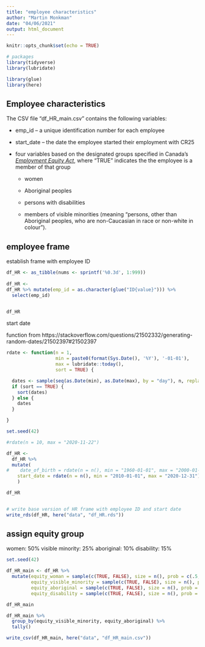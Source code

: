 ```yaml
---
title: "employee characteristics"
author: "Martin Monkman"
date: "04/06/2021"
output: html_document
---
```


```r
knitr::opts_chunk$set(echo = TRUE)

# packages
library(tidyverse)
library(lubridate)

library(glue)
library(here)
```

## Employee characteristics


The CSV file "df_HR_main.csv" contains the following variables:

* emp_id -- a unique identification number for each employee

* start_date -- the date the employee started their employment with CR25

* four variables based on the designated groups specified in Canada's [_Employment Equity Act_](https://laws-lois.justice.gc.ca/eng/acts/E-5.401/), where "TRUE" indicates the the employee is a member of that group

  - women
  
  - Aboriginal peoples
  
  - persons with disabilities
  
  - members of visible minorities (meaning "persons, other than Aboriginal peoples, who are non-Caucasian in race or non-white in colour").



## employee frame

establish frame with employee ID

```r

df_HR <- as_tibble(nums <- sprintf('%0.3d', 1:999)) 
  
df_HR <-
df_HR %>% mutate(emp_id = as.character(glue("ID{value}"))) %>% 
  select(emp_id)


df_HR

```

start date

function from https://stackoverflow.com/questions/21502332/generating-random-dates/21502397#21502397

```r

rdate <- function(n = 1,
                  min = paste0(format(Sys.Date(), '%Y'), '-01-01'),
                  max = lubridate::today(),
                  sort = TRUE) {

  dates <- sample(seq(as.Date(min), as.Date(max), by = "day"), n, replace = TRUE)
  if (sort == TRUE) {
    sort(dates)
  } else {
    dates
  }

}

```


```r
set.seed(42)

#rdate(n = 10, max = "2020-11-22")

df_HR <- 
  df_HR %>% 
  mutate(
#    date_of_birth = rdate(n = n(), min = "1960-01-01", max = "2000-01-01", sort = FALSE),
    start_date = rdate(n = n(), min = "2010-01-01", max = "2020-12-31")
    )

df_HR


# write base version of HR frame with employee ID and start date
write_rds(df_HR, here("data", "df_HR.rds"))

```

## assign equity group

women: 50% 
visible minority: 25%
aboriginal: 10%
disability: 15%

```r

set.seed(42)

df_HR_main <- df_HR %>% 
  mutate(equity_woman = sample(c(TRUE, FALSE), size = n(), prob = c(.5, .5), replace = TRUE),
         equity_visible_minority = sample(c(TRUE, FALSE), size = n(), prob = c(.25, .75), replace = TRUE),
         equity_aboriginal = sample(c(TRUE, FALSE), size = n(), prob = c(.10, .90), replace = TRUE),
         equity_disability = sample(c(TRUE, FALSE), size = n(), prob = c(.15, .85), replace = TRUE)) 

df_HR_main

df_HR_main %>% 
  group_by(equity_visible_minority, equity_aboriginal) %>% 
  tally()

write_csv(df_HR_main, here("data", "df_HR_main.csv"))

```


